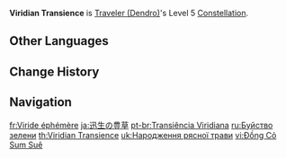 {{Constellation Infobox
|image         = Constellation Viridian Transience.png
|character     = Traveler (Dendro)
|level         = 5
|description   = Increases the Level of [[Surgent Manifestation]] by 3.<br>Maximum upgrade level is 15.
|utility1      = Talent Level Increase
|utility2      = Elemental Burst Level Increase
}}
'''Viridian Transience''' is [[Traveler (Dendro)]]'s Level 5 [[Constellation]].

==Other Languages==
{{Other Languages
|en      = Viridian Transience
|zhs     = 迅生的丰草
|zhs_rm  = Xùnshēng de Fēngcǎo
|zht     = 迅生的豐草
|zht_rm  = Xùnshēng de Fēngcǎo
|zh_tl   = 
|ja      = 迅生の豊草
|ja_rm   = Jinsei no Housou{{Assumed}}
|ja_tl   = Momentary Foliage
|ko      = 급속 생장하는 풀
|ko_tl   = Exponential Growing Grass
|es      = Fugacidad veridiana
|es_tl   = Viridian Transience
|fr      = Viride éphémère
|fr_tl   = Ephemeral Viridian
|ru      = Буйство зелени
|ru_tl   = Diversity of Green
|th      = Viridian Transience
|vi      = Đồng Cỏ Sum Suê
|vi_tl   = 
|de      = Sprießendes Gras
|de_tl   = Sprouting Grass
|id      = Viridian Transience
|pt      = Transiência Viridiana
|pt_tl   = Viridian Transience
|tr      = Yeşilin Geçiciliği
|tr_tl   = Greenery's Transience
|it      = Fugacità viridiana
|it_tl   = Viridian Fugacity
}}

==Change History==
{{Change History|3.0}}

==Navigation==
{{Talent Navbox|Traveler (Dendro)}}

[[fr:Viride éphémère]]
[[ja:迅生の豊草]]
[[pt-br:Transiência Viridiana]]
[[ru:Буйство зелени]]
[[th:Viridian Transience]]
[[uk:Народження рясної трави]]
[[vi:Đồng Cỏ Sum Suê]]